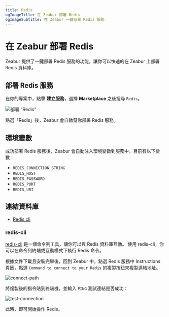 ```yaml
---
title: Redis
ogImageTitle: 在 Zeabur 部署 Redis
ogImageSubtitle: 在 Zeabur 一鍵部署 Redis 服務
---
```


# 在 Zeabur 部署 Redis

Zeabur 提供了一鍵部署 Redis 服務的功能，讓你可以快速的在 Zeabur 上部署 Redis 資料庫。

## 部署 Redis 服務

<CreateProject />

在你的專案中，點擊 **建立服務**，選擇 **Marketplace** 之後搜尋 `Redis`。

![部署 "Redis"](/databases/redis/deploy-redis.gif)

點選「Redis」後，Zeabur 會自動幫你部署 Redis 服務。

## 環境變數

成功部署 Redis 服務後，Zeabur 會自動注入環境變數到服務中。目前有以下變數：

- `REDIS_CONNECTION_STRING`
- `REDIS_HOST`
- `REDIS_PASSWORD`
- `REDIS_PORT`
- `REDIS_URI`

## 連結資料庫

- [Redis cli](https://docs.redis.com/latest/rs/references/cli-utilities/redis-cli/)

### redis-cli

[redis-cli](https://www.mongodb.com/docs/mongodb-shell/) 是一個命令列工具，讓你可以與 Redis 資料庫互動。 使用 redis-cli，你可以在命令列終端或互動模式下執行 Redis 命令。

根據文件下載且安裝完畢後，回到 Zeabur 中。點選 Redis 服務中 Instructions 頁籤，點選 `Command to connect to your Redis` 的複製按鈕來複製連結地址。

![connect-path](/databases/redis/redis-connect-path.png)

將複製後的指令貼到終端機，並輸入 `PING` 測試連結是否成功：

![test-connection](/databases/redis/redis-test-connection.png)

此時，即可開始操作 Redis。
